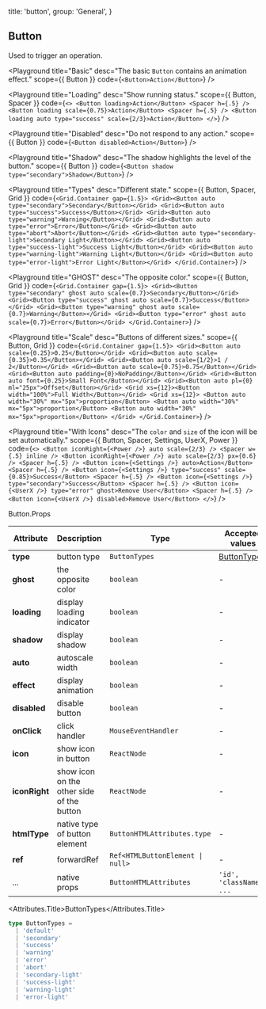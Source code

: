
  title: 'button',
  group: 'General',
}

## Button

Used to trigger an operation.

<Playground
  title="Basic"
  desc="The basic `Button` contains an animation effect."
  scope={{ Button }}
  code={`
<Button>Action</Button>
`}
/>

<Playground
  title="Loading"
  desc="Show running status."
  scope={{ Button, Spacer }}
  code={`
<>
  <Button loading>Action</Button>
  <Spacer h={.5} />
  <Button loading scale={0.75}>Action</Button>
  <Spacer h={.5} />
  <Button loading auto type="success" scale={2/3}>Action</Button>
</>
`}
/>

<Playground
  title="Disabled"
  desc="Do not respond to any action."
  scope={{ Button }}
  code={`
<Button disabled>Action</Button>
`}
/>

<Playground
  title="Shadow"
  desc="The shadow highlights the level of the button."
  scope={{ Button }}
  code={`
<Button shadow type="secondary">Shadow</Button>
`}
/>

<Playground
  title="Types"
  desc="Different state."
  scope={{ Button, Spacer, Grid }}
  code={`
<Grid.Container gap={1.5}>
  <Grid><Button auto type="secondary">Secondary</Button></Grid>
  <Grid><Button auto type="success">Success</Button></Grid>
  <Grid><Button auto type="warning">Warning</Button></Grid>
  <Grid><Button auto type="error">Error</Button></Grid>
  <Grid><Button auto type="abort">Abort</Button></Grid>
  <Grid><Button auto type="secondary-light">Secondary Light</Button></Grid>
  <Grid><Button auto type="success-light">Success Light</Button></Grid>
  <Grid><Button auto type="warning-light">Warning Light</Button></Grid>
  <Grid><Button auto type="error-light">Error Light</Button></Grid>
</Grid.Container>
`}
/>

<Playground
  title="GHOST"
  desc="The opposite color."
  scope={{ Button, Grid }}
  code={`
<Grid.Container gap={1.5}>
  <Grid><Button type="secondary" ghost auto scale={0.7}>Secondary</Button></Grid>
  <Grid><Button type="success" ghost auto scale={0.7}>Success</Button></Grid>
  <Grid><Button type="warning" ghost auto scale={0.7}>Warning</Button></Grid>
  <Grid><Button type="error" ghost auto scale={0.7}>Error</Button></Grid>
</Grid.Container>
`}
/>

<Playground
  title="Scale"
  desc="Buttons of different sizes."
  scope={{ Button, Grid }}
  code={`
<Grid.Container gap={1.5}>
  <Grid><Button auto scale={0.25}>0.25</Button></Grid>
  <Grid><Button auto scale={0.35}>0.35</Button></Grid>
  <Grid><Button auto scale={1/2}>1 / 2</Button></Grid>
  <Grid><Button auto scale={0.75}>0.75</Button></Grid>
  <Grid><Button auto padding={0}>NoPadding</Button></Grid>
  <Grid><Button auto font={0.25}>Small Font</Button></Grid>
  <Grid><Button auto pl={0} ml="25px">Offset</Button></Grid>
  <Grid xs={12}><Button width="100%">Full Width</Button></Grid>
  <Grid xs={12}>
    <Button auto width="30%" mx="5px">proportion</Button>
    <Button auto width="30%" mx="5px">proportion</Button>
    <Button auto width="30%" mx="5px">proportion</Button>
  </Grid>
</Grid.Container>
`}
/>

<Playground
  title="With Icons"
  desc="The `color` and `size` of the icon will be set automatically."
  scope={{ Button, Spacer, Settings, UserX, Power }}
  code={`
<>
  <Button iconRight={<Power />} auto scale={2/3} />
  <Spacer w={.5} inline />
  <Button iconRight={<Power />} auto scale={2/3} px={0.6} />
  <Spacer h={.5} />
  <Button icon={<Settings />} auto>Action</Button>
  <Spacer h={.5} />
  <Button icon={<Settings />} type="success" scale={0.85}>Success</Button>
  <Spacer h={.5} />
  <Button icon={<Settings />} type="secondary">Success</Button>
  <Spacer h={.5} />
  <Button icon={<UserX />} type="error" ghost>Remove User</Button>
  <Spacer h={.5} />
  <Button icon={<UserX />} disabled>Remove User</Button>
</>
`}
/>

<Attributes edit="/pages/en-us/components/button.mdx">
<Attributes.Title>Button.Props</Attributes.Title>

| Attribute     | Description                               | Type                                            | Accepted values             | Default   |
| ------------- | ----------------------------------------- | ----------------------------------------------- | --------------------------- | --------- |
| **type**      | button type                               | `ButtonTypes`                                   | [ButtonTypes](#buttontypes) | `default` |
| **ghost**     | the opposite color                        | `boolean`                                       | -                           | `false`   |
| **loading**   | display loading indicator                 | `boolean`                                       | -                           | `false`   |
| **shadow**    | display shadow                            | `boolean`                                       | -                           | `false`   |
| **auto**      | autoscale width                           | `boolean`                                       | -                           | `false`   |
| **effect**    | display animation                         | `boolean`                                       | -                           | `true`    |
| **disabled**  | disable button                            | `boolean`                                       | -                           | `false`   |
| **onClick**   | click handler                             | `MouseEventHandler`                             | -                           | -         |
| **icon**      | show icon in button                       | `ReactNode`                                     | -                           | -         |
| **iconRight** | show icon on the other side of the button | `ReactNode`                                     | -                           | -         |
| **htmlType**  | native type of button element             | `ButtonHTMLAttributes.type`                     | -                           | `button`  |
| **ref**       | forwardRef                                | <Code>Ref<HTMLButtonElement &#124; null></Code> | -                           | -         |
| ...           | native props                              | `ButtonHTMLAttributes`                          | `'id', 'className', ...`    | -         |

<Attributes.Title>ButtonTypes</Attributes.Title>

```ts
type ButtonTypes =
  | 'default'
  | 'secondary'
  | 'success'
  | 'warning'
  | 'error'
  | 'abort'
  | 'secondary-light'
  | 'success-light'
  | 'warning-light'
  | 'error-light'
```

</Attributes>

